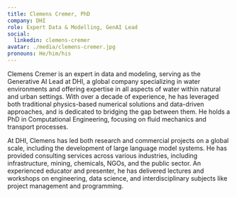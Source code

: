 ```yaml
---
title: Clemens Cremer, PhD
company: DHI
role: Expert Data & Modelling, GenAI Lead
social:
  linkedin: clemens-cremer
avatar: ./media/clemens-cremer.jpg
pronouns: He/him/his
---
```

Clemens Cremer is an expert in data and modeling, serving as the Generative AI Lead at DHI, a global company specializing in water environments and offering expertise in all aspects of water within natural and urban settings. With over a decade of experience, he has leveraged both traditional physics-based numerical solutions and data-driven approaches, and is dedicated to bridging the gap between them. He holds a PhD in Computational Engineering, focusing on fluid mechanics and transport processes.

At DHI, Clemens has led both research and commercial projects on a global scale, including the development of large language model systems. He has provided consulting services across various industries, including infrastructure, mining, chemicals, NGOs, and the public sector. An experienced educator and presenter, he has delivered lectures and workshops on engineering, data science, and interdisciplinary subjects like project management and programming.
